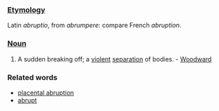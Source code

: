 ===[[Etymology]]===
Latin ''abruptio'', from ''abrumpere'': compare French ''abruption''.
===[[Noun]]===
#A sudden breaking off; a [[violent]] [[separation]] of bodies. - [[Woodward]]

===Related words===
*[[placental abruption]]
*[[abrupt]]